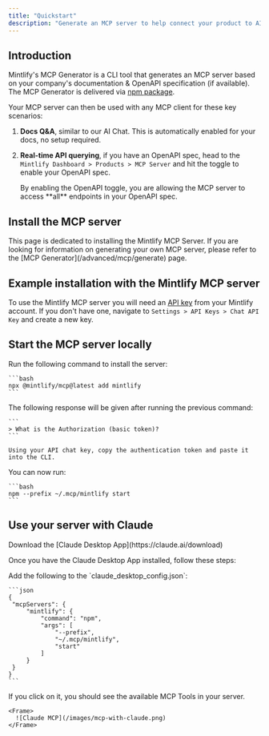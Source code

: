 ```yaml
---
title: "Quickstart"
description: "Generate an MCP server to help connect your product to AI apps"
---
```


## Introduction

Mintlify's MCP Generator is a CLI tool that generates an MCP server based on your company's documentation & OpenAPI specification (if available). The MCP Generator is delivered via [npm package](https://www.npmjs.com/package/mcp).

Your MCP server can then be used with any MCP client for these key scenarios:

1. **Docs Q&A**, similar to our AI Chat. This is automatically enabled for your docs, no setup required.
2. **Real-time API querying**, if you have an OpenAPI spec, head to the `Mintlify Dashboard > Products > MCP Server` and hit the toggle to enable your OpenAPI spec.

   <Note>
     By enabling the OpenAPI toggle, you are allowing the MCP server to access
     **all** endpoints in your OpenAPI spec.
   </Note>

## Install the MCP server

<Tip>
  This page is dedicated to installing the Mintlify MCP Server. If you are looking for information on generating your own MCP server, please refer to the [MCP Generator](/advanced/mcp/generate) page.
</Tip>

## Example installation with the Mintlify MCP server

To use the Mintlify MCP server you will need an [API key](https://mintlify.com/docs/api-reference/introduction#authentication) from your Mintlify account. If you don't have one, navigate to `Settings > API Keys > Chat API Key` and create a new key.

## Start the MCP server locally

<Steps>
  <Step title="Install the server through the CLI">
    Run the following command to install the server:

    ```bash
    npx @mintlify/mcp@latest add mintlify
    ```
  </Step>
  <Step title="Add the authentication token">
    The following response will be given after running the previous command:

    ```
    > What is the Authorization (basic token)?
    ```

    Using your API chat key, copy the authentication token and paste it into the CLI.
  </Step>
  <Step title="Start your MCP server">
    You can now run:

    ```bash
    npm --prefix ~/.mcp/mintlify start
    ```
  </Step>
</Steps>

## Use your server with Claude

<Note>
  Download the [Claude Desktop App](https://claude.ai/download)
</Note>

Once you have the Claude Desktop App installed, follow these steps:

<Steps>
  <Step title="Navigate to the Settings > Developer">
    
  </Step>
  <Step title="Click on Edit Config">
    Add the following to the `claude_desktop_config.json`:

    ```json
    {
     "mcpServers": {
         "mintlify": {
             "command": "npm",
             "args": [
                 "--prefix",
                 "~/.mcp/mintlify",
                 "start"
             ]
         }
     }
    }
    ```
  </Step>
  <Step title="If you see the hammer icon, you're all set!">
    If you click on it, you should see the available MCP Tools in your server.

    <Frame>
      ![Claude MCP](/images/mcp-with-claude.png)
    </Frame>
  </Step>
</Steps>